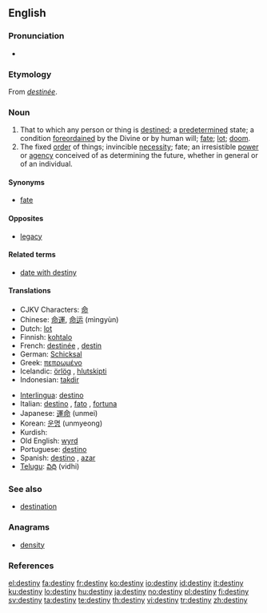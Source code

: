 {{wikipedia|destiny (disambiguation)}}
==English==
{{wikipedia}}

===Pronunciation===
* {{audio|en-us-destiny.ogg|Audio (US)}}

===Etymology===
From {{etyl|fro}} ''[[destinée]]''.

===Noun===
{{en-noun|destinies}}

# That to which any person or thing is [[destined]]; a [[predetermined]] state; a condition [[foreordained]] by the Divine or by human will; [[fate]]; [[lot]]; [[doom]].
# The fixed [[order]] of things; invincible [[necessity]]; fate; an irresistible [[power]] or [[agency]] conceived of as determining the future, whether in general or of an individual.

====Synonyms====
* [[fate]]

====Opposites====
* [[legacy]]

====Related terms====
* [[date with destiny]]

====Translations====
{{trans-top|predetermined condition; fate; fixed order of things}}
* CJKV Characters: [[命]]
* Chinese: [[命運]], [[命运]] (mìngyùn)
* Dutch: [[lot#Dutch|lot]] {{n}}
* Finnish: [[kohtalo]]
* French: [[destinée]] {{m}}, [[destin]] {{m}}
* German: [[Schicksal]] {{n}}
* Greek: [[πεπρωμένο]] {{n}}
* Icelandic: [[örlög]] {{n|p}}, [[hlutskipti]] {{n}}
* Indonesian: [[takdir]]
{{trans-mid}}
* [[Interlingua]]: [[destino]]
* Italian: [[destino]] {{m}}, [[fato]] {{m}}, [[fortuna]] {{f}}
* Japanese: [[運命]] (unmei)
* Korean: [[운명]] (unmyeong)
* Kurdish: {{KUchar|[[چاره‌نووس]]}}
* Old English: [[wyrd]]
* Portuguese: [[destino]] {{m}}
* Spanish: [[destino]] {{m}}, [[azar]] {{m}}
* [[Telugu]]: [[విధి]] (vidhi)
{{trans-bottom}}

===See also===
* [[destination]]

===Anagrams===
* [[density]]

===References===
{{R:1913}}

[[el:destiny]]
[[fa:destiny]]
[[fr:destiny]]
[[ko:destiny]]
[[io:destiny]]
[[id:destiny]]
[[it:destiny]]
[[ku:destiny]]
[[lo:destiny]]
[[hu:destiny]]
[[ja:destiny]]
[[no:destiny]]
[[pl:destiny]]
[[fi:destiny]]
[[sv:destiny]]
[[ta:destiny]]
[[te:destiny]]
[[th:destiny]]
[[vi:destiny]]
[[tr:destiny]]
[[zh:destiny]]